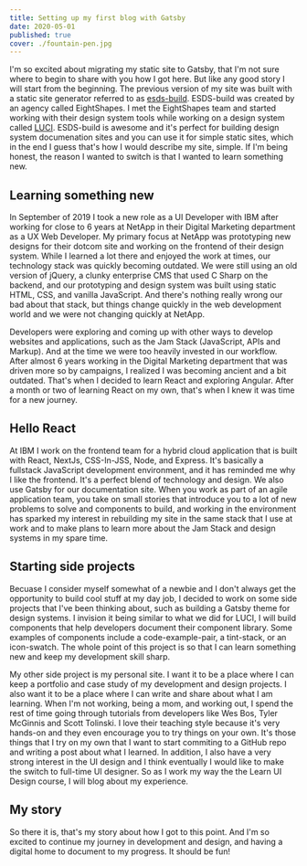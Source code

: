 ```yaml
---
title: Setting up my first blog with Gatsby
date: 2020-05-01
published: true
cover: ./fountain-pen.jpg
---
```


I'm so excited about migrating my static site to Gatsby, that I'm not sure where
to begin to share with you how I got here. But like any good story I will start
from the beginning. The previous version of my site was built with a static site
generator referred to as
[esds-build](https://github.com/EightShapes/esds-build). ESDS-build was created
by an agency called EightShapes. I met the EightShapes team and started working
with their design system tools while working on a design system called
[LUCI](http://luci.netapp.com/). ESDS-build is awesome and it's perfect for building design system documenation sites and you can use it for simple static sites, which in the end I guess that's how I would describe my site, simple. If I'm being honest, the reason I wanted to switch is that I wanted to learn something new.

## Learning something new

In September of 2019 I took a new role as a UI Developer with IBM after working for close to 6 years at NetApp in their Digital Marketing department as a UX Web Developer. My primary focus at NetApp was prototyping new designs for their dotcom site and working on the frontend of their design system. While I learned a lot there and enjoyed the work at times, our technology stack was quickly becoming outdated. We were still using an old version of jQuery, a clunky enterprise CMS that used C Sharp on the backend, and our prototyping and design system was built using static HTML, CSS, and vanilla JavaScript. And there's nothing really wrong our bad about that stack, but things change quickly in the web development world and we were not changing quickly at NetApp.

Developers were exploring and coming up with other ways to develop websites and applications, such as the Jam Stack (JavaScript, APIs and Markup). And at the time we were too heavily invested in our workflow. After almost 6 years working in the Digital Marketing department that was driven more so by campaigns, I realized I was becoming ancient and a bit outdated. That's when I decided to learn React and exploring Angular. After a month or two of learning React on my own, that's when I knew it was time for a new journey.

## Hello React

At IBM I work on the frontend team for a hybrid cloud application that is built with React, NextJs, CSS-In-JSS, Node, and Express. It's basically a fullstack JavaScript development environment, and it has reminded me why I like the frontend. It's a perfect blend of technology and design. We also use Gatsby for our documentation site. When you work as part of an agile application team, you take on small stories that introduce you to a lot of new problems to solve and components to build, and working in the environment has sparked my interest in rebuilding my site in the same stack that I use at work and to make plans to learn more about the Jam Stack and design systems in my spare time.

## Starting side projects

Becuase I consider myself somewhat of a newbie and I don't always get the opportunity to build cool stuff at my day job, I decided to work on some side projects that I've been thinking about, such as building a Gatsby theme for design systems. I invision it being similar to what we did for LUCI, I will build components that help developers document their component library. Some examples of components include a code-example-pair, a tint-stack, or an icon-swatch. The whole point of this project is so that I can learn something new and keep my development skill sharp.

My other side project is my personal site. I want it to be a place where I can keep a portfolio and case study of my development and design projects. I also want it to be a place where I can write and share about what I am learning. When I'm not working, being a mom, and working out, I spend the rest of time going through tutorials from developers like Wes Bos, Tyler McGinnis and Scott Tolinski. I love their teaching style because it's very hands-on and they even encourage you to try things on your own. It's those things that I try on my own that I want to start commiting to a GitHub repo and writing a post about what I learned. In addition, I also have a very strong interest in the UI design and I think eventually I would like to make the switch to full-time UI designer. So as I work my way the the Learn UI Design course, I will blog about my experience.

## My story

So there it is, that's my story about how I got to this point. And I'm so excited to continue my journey in development and design, and having a digital home to document to my progress. It should be fun!
